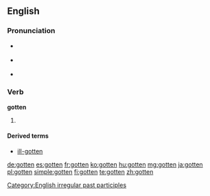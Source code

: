==English==

===Pronunciation===
* {{a|UK}} {{IPA|/ˈɡɒtən/}}
* {{a|US}} {{IPA|/ˈɡɑtən/}}
* {{audio|en-us-gotten.ogg|Audio (US)}}

===Verb===
'''gotten'''

# {{context|North America|Irish|Northern British|}} {{past participle of|[[get]]}}

====Derived terms====
* [[ill-gotten]]

[[Category:English irregular past participles]]

[[de:gotten]]
[[es:gotten]]
[[fr:gotten]]
[[ko:gotten]]
[[hu:gotten]]
[[mg:gotten]]
[[ja:gotten]]
[[pl:gotten]]
[[simple:gotten]]
[[fi:gotten]]
[[te:gotten]]
[[zh:gotten]]